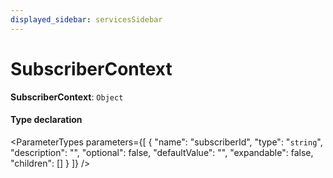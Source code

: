 ```yaml
---
displayed_sidebar: servicesSidebar
---
```



# SubscriberContext

 **SubscriberContext**: `Object`

#### Type declaration

<ParameterTypes parameters={[
  {
    "name": "subscriberId",
    "type": "`string`",
    "description": "",
    "optional": false,
    "defaultValue": "",
    "expandable": false,
    "children": []
  }
]} />
